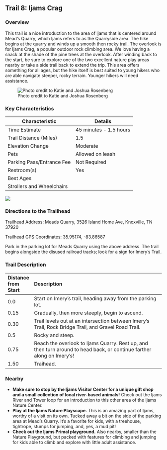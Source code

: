 ## Trail 8: Ijams Crag

### Overview

This trail is a nice introduction to the area of Ijams that is centered around Mead's Quarry, which Ijams refers to as the Quarryside area. The hike begins at the quarry and winds up a smooth then rocky trail. The overlook is for Ijams Crag, a popular outdoor rock climbing area. We love having a snack at the shade of the pine trees at the overlook. After winding back to the start, be sure to explore one of the two excellent nature play areas nearby or take a side trail back to extend the trip. This area offers something for all ages, but the hike itself is best suited to young hikers who are able navigate steeper, rocky terrain. Younger hikers will need assistance.

![Photo credit to Katie and Joshua Rosenberg](img/trail-08-figure-01.jpg)

### Key Characteristics

| **Characteristic**        | **Details**            |
|---------------------------|------------------------|
| Time Estimate             | 45 minutes - 1.5 hours |
| Trail Distance (Miles)    | 1.5                    |
| Elevation Change          | Moderate               |
| Pets                      | Allowed on leash       |
| Parking Pass/Entrance Fee | Not Required           |
| Restroom(s)               | Yes                    |
| Best Ages                 |                        |
| Strollers and Wheelchairs |                        |

![](maps/trail-08-map.jpeg)

### Directions to the Trailhead

Trailhead Address: Meads Quarry, 3526 Island Home Ave, Knoxville, TN 37920

Trailhead GPS Coordinates: 35.95174, -83.86587

Park in the parking lot for Meads Quarry using the above address. The trail begins alongside the disused railroad tracks; look for a sign for Imery's Trail.

### Trail Description

| Distance from Start | Description                                                                                                           |
|:--------------------|:----------------------------------------------------------------------------------------------------------------------|
| 0.0                 | Start on Imery's trail, heading away from the parking lot.                                                            |
| 0.15                | Gradually, then more steeply, begin to ascend.                                                                        |
| 0.30                | Trail levels out at an intersection between Imery's Trail, Rock Bridge Trail, and Gravel Road Trail.                  |
| 0.5                 | Rocky and steep.                                                                                                      |
| 0.75                | Reach the overlook to Ijams Quarry. Rest up, and then turn around to head back, or continue farther along on Imery's! |
| 1.50                | Traihead.                                                                                                             |

### Nearby

-   **Make sure to stop by the Ijams Visitor Center for a unique gift shop and a small collection of local river-based animals!** Check out the Ijams River and Tower loop for an introduction to this other area of the Ijams Nature Center.
-   **Play at the Ijams Nature Playscape.** This is an amazing part of Ijams, worthy of a visit on its own. Tucked away a bit on the side of the parking area at Mead's Quarry. It's a favorite for kids, with a treehouse, tightrope, stumps for jumping, and, yes, a mud pit!
-   **Check out the Ijams Primal playground.** Also nearby, smaller than the Nature Playground, but packed with features for climbing and jumping for kids able to climb and explore with little adult assistance.
